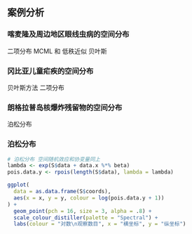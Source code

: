 ## 案例分析

### 喀麦隆及周边地区眼线虫病的空间分布

二项分布 MCML 和 低秩近似 贝叶斯


### 冈比亚儿童疟疾的空间分布

贝叶斯方法
二项分布


### 朗格拉普岛核爆炸残留物的空间分布

泊松分布


### 泊松分布

```{r,eval=FALSE,echo=TRUE}
# 泊松分布 空间随机效应和协变量同上
lambda <- exp(S$data + data.x %*% beta)
pois.data.y <- rpois(length(S$data), lambda = lambda)

ggplot(
  data = as.data.frame(S$coords),
  aes(x = x, y = y, colour = log(pois.data.y + 1))
) +
  geom_point(pch = 16, size = 3, alpha = .8) +
  scale_colour_distiller(palette = "Spectral") +
  labs(colour = "对数\n观察数目", x = "横坐标", y = "纵坐标")
```
